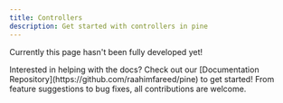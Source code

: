 ```yaml
---
title: Controllers
description: Get started with controllers in pine
---
```


Currently this page hasn't been fully developed yet!

<Note title="Contribute"> 
Interested in helping with the docs? Check out our [Documentation Repository](https://github.com/raahimfareed/pine) to get started! From feature suggestions to bug fixes, all contributions are welcome.
</Note>

